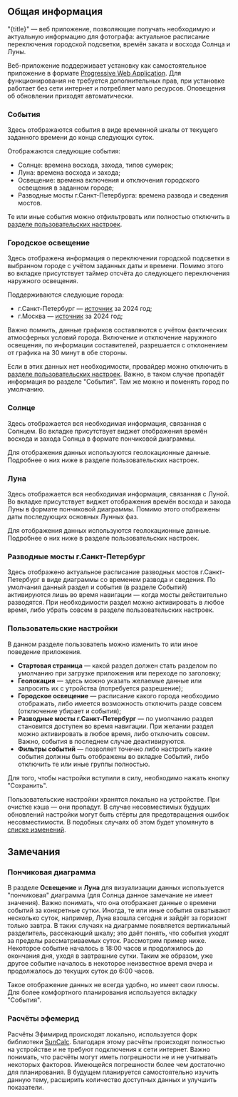 <script lang="ts">
</script>

## Общая информация

"{title}" — веб приложение, позволяющие получать необходимую и актуальную информацию для фотографа: актуальное расписание переключения городской подсветки, времён заката и восхода Солнца и Луны.

Веб-приложение поддерживает установку как самостоятельное приложение в формате [Progressive Web Application]({urlPWA}). Для функционирования не требуется дополнительных прав, при установке работает без сети интернет и потребляет мало ресурсов. Оповещения об обновлении приходят автоматически.

### События

Здесь отображаются события в виде временной шкалы от текущего заданного времени до конца следующих суток.

Отображаются следующие события:

- Солнце: времена восхода, захода, типов сумерек;
- Луна: времена восхода и захода;
- Освещение: времена включения и отключения городского освещения в заданном городе;
- Разводные мосты г.Санкт-Петербурга: времена развода и сведения мостов.

Те или иные события можно отфильтровать или полностью отключить в [разделе пользовательских настроек](/settings).

### Городское освещение

Здесь отображена информация о переключении городской подсветки в выбранном городе с учётом заданных даты и времени. Помимо этого во вкладке присутствует таймер отсчёта до следующего переключения наружного освещения.

Поддерживаются следующие города:

- г.Санкт-Петербург — [источник]({urlLightsScheduleSourceSPb}) за 2024 год;
- г.Москва — [источник]({urlLightsScheduleSourceMoscow}) за 2024 год;

<aside data-note>
	<p>Важно помнить, данные графиков составляются с учётом фактических атмосферных условий города. Включение и отключение наружного освещения, по информации составителей, разрешается с отклонением от графика на 30 минут в обе стороны.</p>
</aside>

Если в этих данных нет необходимости, провайдер можно отключить в [разделе пользовательских настроек](/settings). Важно, в таком случае пропадёт информация во разделе "События". Там же можно и поменять город по умолчанию.

### Солнце

Здесь отображается вся необходимая информация, связанная с Солнцем. Во вкладке присутствует виджет отображения времён восхода и захода Солнца в формате пончиковой диаграммы.

<aside data-note>
	<p>Для отображения данных используются геолокационные данные. Подробнее о них ниже в разделе пользовательских настроек.</p>
</aside>

### Луна

Здесь отображается вся необходимая информация, связанная с Луной. Во вкладке присутствует виджет отображения времён восхода и захода Луны в формате пончиковой диаграммы. Помимо этого отображены даты последующих основных Лунных фаз.

<aside data-note>
	<p>Для отображения данных используются геолокационные данные. Подробнее о них ниже в разделе пользовательских настроек.</p>
</aside>

### Разводные мосты г.Санкт-Петербург

Здесь отображено актуальное расписание разводных мостов г.Санкт-Петербург в виде диаграммы со временем развода и сведения. По умолчания данный раздел и события (в разделе Событий) активируются лишь во время навигации — когда мосты действительно разводятся. При необходимости раздел можно активировать в любое время, либо убрать совсем в разделе пользовательских настроек.

### Пользовательские настройки

В данном разделе пользователь можно изменить то или иное поведение приложения.

- **Стартовая страница** — какой раздел должен стать разделом по умолчанию при загрузке приложения или переходе по заголовку;
- **Геолокация** — здесь можно указать желаемые данные или запросить их с утройства (потребуется разрешение);
- **Городское освещение** — расписание какого города необходимо отображать, либо имеется возможность отключить разде совсем (отключение убирает и события);
- **Разводные мосты г.Санкт-Петербург** — по умолчанию раздел становится доступен во время навигации. При желании раздел можно активировать в любое время, либо отключить совсем. Важно, события в последнем случае деактивируются.
- **Фильтры событий** — позволяет точечно либо настроить какие события должны быть отображены во вкладке Событий, либо отключить те или иные группы полностью.

<aside data-note>
	<p>Для того, чтобы настройки вступили в силу, необходимо нажать кнопку "Сохранить".</p>
</aside>

Пользовательские настройки хранятся локально на устройстве. При очистке кэша — они пропадут. В случае несовместимых будущих обновлений настройки могут быть стёрты для предотвращения ошибок несовместимости. В подобных случаях об этом будет упомянуто в [списке изменений](/changelog).

## Замечания

### Пончиковая диаграмма

В разделе **Освещение** и **Луна** для визуализации данных используется "пончиковая" диаграмма (для Солнца данное замечание не имеет значения). Важно понимать, что она отображает данные о времени событий за конкретные сутки. Иногда, те или иные события охватывают несколько суток, например, Луна взошла сегодня и зайдёт за горизонт только завтра. В таких случаях на диаграмме появляется вертикальный разделитель, рассекающий шкалу; это даёт понять, что события уходят за пределы рассматриваемых суток.
Рассмотрим пример ниже. Некоторое событие началось в 18:00 часов и продолжилось до окончания дня, уходя в завтрашние сутки. Таким же образом, уже другое событие началось в некоторое неизвестное время вчера и продолжалось до текущих суток до 6:00 часов.

<aside>
	<Gauge
		angleStart="{270}"
		angleEnd="{90}"
		labelStart="18:00"
		labelEnd="6:00"
	/>
</aside>

Такое отображение данных не всегда удобно, но имеет свои плюсы. Для более комфортного планирования используется вкладку "События".

### Расчёты эфемерид

Расчёты Эфимирид происходят локально, используется форк библиотеки [SunCalc]({urlSuncalcNpm}). Благодаря этому расчёты происходят полностью на устройстве и не требуют подключения к сети интернет. Важно понимать, что расчёты могут иметь погрешности не и не учитывать некоторых факторов. Имеющейся погрешности более чем достаточно для планирования. В будущем планируется самостоятельно изучить данную тему, расширить количество доступных данных и улучшить показатели.
